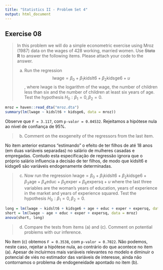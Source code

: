 ```yaml
---
title: "Statistics II - Problem Set 4"
output: html_document
---
```


## Exercise 08

> In this problem we will do a simple econometric exercise using Mroz (1987) data on the wages of 428 working, married 
> women. Use ~~Stata~~ **R** to answer the following items. Please attach your code to the answer. 
> 
> (a) Run the regression $$\text{lwage} = \beta_0 + \beta_1 \text{kidslt6} + \beta_2 \text{kidsge6} + u$$, where $\text{lwage}$ is the logarithm of the wage, 
> \text{kidslt6} the number of children less than six and \text{kidsge6} the number of children at least six years of age. Test the hypothesis $H_0 : \beta_1 = 0, \beta_2 = 0$.


```r
mroz = haven::read_dta("mroz.dta")
summary(lm(lwage ~ kidslt6 + kidsge6, data = mroz))
```

Observe que `F = 3.117`, com `p-valor = 0.04532`. Rejeitamos a hipótese nula ao nível de confiança de 95%.

> (b) Comment on the exogeneity of the regressors from the last item.

No item anterior estamos "estimando" o efeito de ter filhos de até 18 anos (em duas variáveis separadas) no salário de mulheres casadas e empregadas. Contudo esta especificação de regressão ignora que o próprio salário influencia a decisão de ter filhos, de modo que $\text{kidslt6}$ e $\text{kidsge6}$ são variáveis endogenamente determinadas. 

> (c) Now run the regression $\text{lwage} = \beta_0 + \beta_1 \text{kidslt6} + \beta_2 \text{kidsge6} + \beta_3 \text{age} + \beta_4 \text{educ} + \beta_5 \text{exper} + \beta_6 \text{expersq} + u$ where the last three variables are the woman’s years of education, years of experience in the market and years of experience squared.
Test the hypothesis $H_0: \beta_1 = 0, \beta_2 = 0$.

```r
long = lm(lwage ~ kidslt6 + kidsge6 + age + educ + exper + expersq, data = mroz)
short = lm(lwage ~ age + educ + exper + expersq, data = mroz)
anova(short, long)
```

> (d) Compare the tests from items (a) and (c). Comment on potential problems with our inference.

No item (c) obtemos `F = 0.3538`, com `p-valor = 0.7022`. Não podemos, neste caso, rejeitar a hipótese nula, ao contrário do que acontece no item (a). Apesar de incluirmos mais variáveis relevantes no modelo e diminuir o potencial de viés no estimador das variáveis de interesse, ainda não contornamos o problema de endogeneidade apontado no item (b).

